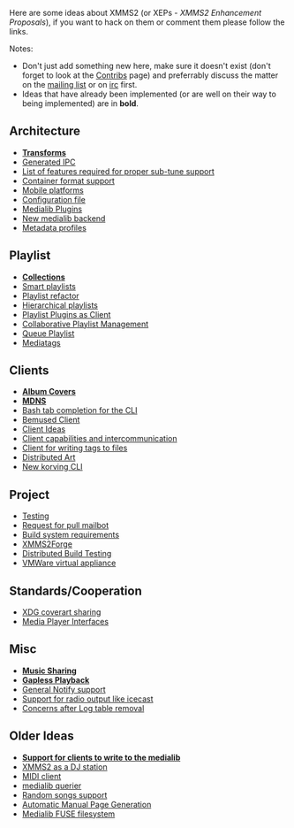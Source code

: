 Here are some ideas about XMMS2 (or XEPs - ''XMMS2 Enhancement Proposals''), if you want to hack on them or comment them please follow the links.

;Notes:
* Don't just add something new here, make sure it doesn't exist (don't forget to look at the [[Contribs]] page) and preferrably discuss the matter on the [http://lists.xmms.se/cgi-bin/mailman/listinfo/xmms2-devel mailing list] or on [[About#Contact_info|irc]] first.
* Ideas that have already been implemented (or are well on their way to being implemented) are in '''bold'''.

== Architecture ==
* '''[[Transforms]]'''
* [[Generated IPC]]
* [[List of features required for proper sub-tune support]]
* [[Container format support]]
* [[Mobile platforms]]
* [[Configuration file]]
* [[Medialib Plugins]]
* [[New medialib backend]]
* [[Metadata profiles]]

== Playlist ==
* '''[[Collections]]'''
* [[Smart playlists]]
* [[Playlist refactor]]
* [[Hierarchical playlists]]
* [[Playlist Plugins as Client]]
* [[Collaborative Playlist Management]]
* [[Queue Playlist]]
* [[Mediatags]]

== Clients ==
* '''[[Album Covers]]'''
* '''[[MDNS]]'''
* [[Bash tab completion for the CLI]]
* [[Bemused Client]]
* [[Client Ideas]]
* [[Client capabilities and intercommunication]]
* [[Client for writing tags to files]]
* [[Distributed Art]]
* [[New korving CLI]]

== Project ==
* [[Testing]]
* [[Request for pull mailbot]]
* [[Build system requirements]]
* [[XMMS2Forge]]
* [[Distributed Build Testing]]
* [[VMWare virtual appliance]]

== Standards/Cooperation ==
* [[XDG coverart sharing]]
* [[Media Player Interfaces]]

== Misc ==
* '''[[Music Sharing]]'''
* '''[[Gapless Playback]]'''
* [[General Notify support]]
* [[Support for radio output like icecast]]
* [[Concerns after Log table removal]]

== Older Ideas ==
* '''[[Support for clients to write to the medialib]]'''
* [[XMMS2 as a DJ station]]
* [[MIDI client]]
* [[medialib querier]]
* [[Random songs support]]
* [[Automatic Manual Page Generation]]
* [[Medialib FUSE filesystem]]